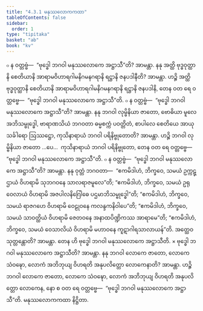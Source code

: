 ```yaml
---
title: "4.3.1 မနုဿလောကကထာ"
tableOfContents: false
sidebar:
  order: 1
type: "tipitaka"
basket: "ab"
book: "kv"
---
```



<DynamicBreadcrumb />

<Division number="802" book="kv" e="ch" v="32" p="405">

<Paragraph number="2511" book="kv">
๐ န ဝတ္တဗ္ဗံ—  “ဗုဒ္ဓေါ ဘဂဝါ မနုဿလောကေ အဋ္ဌာသီ”တိ? အာမန္တာ. နနု အတ္ထိ ဗုဒ္ဓဝုတ္ထာနိ စေတိယာနိ အာရာမဝိဟာရဂါမနိဂမနဂရာနိ ရဋ္ဌာနိ ဇနပဒါနီတိ? အာမန္တာ. ဟဉ္စိ အတ္ထိ ဗုဒ္ဓဝုတ္ထာနိ စေတိယာနိ အာရာမဝိဟာရဂါမနိဂမနဂရာနိ ရဋ္ဌာနိ ဇနပဒါနိ, တေန ဝတ ရေ ဝတ္တဗ္ဗေ—  “ဗုဒ္ဓေါ ဘဂဝါ မနုဿလောကေ အဋ္ဌာသီ”တိ.
</Paragraph>

<Paragraph number="2512" book="kv">
๐ န ဝတ္တဗ္ဗံ—  “ဗုဒ္ဓေါ ဘဂဝါ မနုဿလောကေ အဋ္ဌာသီ”တိ? အာမန္တာ. နနု ဘဂဝါ လုမ္ဗိနိယာ ဇာတော, ဗောဓိယာ မူလေ အဘိသမ္ဗုဒ္ဓေါ, ဗာရာဏသိယံ ဘဂဝတာ ဓမ္မစက္ကံ ပဝတ္တိတံ, စာပါလေ စေတိယေ အာယုသင်္ခါရော ဩဿဋ္ဌော, ကုသိနာရာယံ ဘဂဝါ ပရိနိဗ္ဗုတောတိ? အာမန္တာ. ဟဉ္စိ ဘဂဝါ လုမ္ဗိနိယာ ဇာတော …ပေ…  ကုသိနာရာယံ ဘဂဝါ ပရိနိဗ္ဗုတော, တေန ဝတ ရေ ဝတ္တဗ္ဗေ—  “ဗုဒ္ဓေါ ဘဂဝါ မနုဿလောကေ အဋ္ဌာသီ”တိ.
</Paragraph>

<Paragraph number="2513" book="kv">
๐ န ဝတ္တဗ္ဗံ—  “ဗုဒ္ဓေါ ဘဂဝါ မနုဿလောကေ အဋ္ဌာသီ”တိ? အာမန္တာ. နနု ဝုတ္တံ ဘဂဝတာ—  “ဧကမိဒါဟံ, ဘိက္ခဝေ, သမယံ ဥက္ကဋ္ဌာယံ ဝိဟရာမိ သုဘဂဝနေ သာလရာဇမူလေ”တိ; “ဧကမိဒါဟံ, ဘိက္ခဝေ, သမယံ ဥရုဝေလာယံ ဝိဟရာမိ အဇပါလနိဂြေါဓေ ပဌမာဘိသမ္ဗုဒ္ဓေါ”တိ; “ဧကမိဒါဟံ, ဘိက္ခဝေ, သမယံ ရာဇဂဟေ ဝိဟရာမိ ဝေဠုဝနေ ကလန္ဒကနိဝါပေ”တိ; “ဧကမိဒါဟံ, ဘိက္ခဝေ, သမယံ သာဝတ္ထိယံ ဝိဟရာမိ ဇေတဝနေ အနာထပိဏ္ဍိကဿ အာရာမေ”တိ; “ဧကမိဒါဟံ, ဘိက္ခဝေ, သမယံ ဝေသာလိယံ ဝိဟရာမိ မဟာဝနေ ကူဋာဂါရသာလာယန်”တိ. အတ္ထေဝ သုတ္တန္တောတိ? အာမန္တာ. တေန ဟိ ဗုဒ္ဓေါ ဘဂဝါ မနုဿလောကေ အဋ္ဌာသီတိ.
</Paragraph>

</Division>
<Division number="803" book="kv" e="ch" v="32" p="406">

<Paragraph number="2514" book="kv">
× ဗုဒ္ဓေါ ဘဂဝါ မနုဿလောကေ အဋ္ဌာသီတိ? အာမန္တာ. နနု ဘဂဝါ လောကေ ဇာတော, လောကေ သံဝဍ္ဎော, လောကံ အဘိဘုယျ ဝိဟရတိ အနုပလိတ္တော လောကေနာတိ? အာမန္တာ. ဟဉ္စိ ဘဂဝါ လောကေ ဇာတော, လောကေ သံဝဍ္ဎော, လောကံ အဘိဘုယျ ဝိဟရတိ အနုပလိတ္တော လောကေန, နော စ ဝတ ရေ ဝတ္တဗ္ဗေ—  “ဗုဒ္ဓေါ ဘဂဝါ မနုဿလောကေ အဋ္ဌာသီ”တိ.

</Paragraph>
</Division>

<Paragraph number="2515" type="center" book="kv">
မနုဿလောကကထာ နိဋ္ဌိတာ.
</Paragraph>